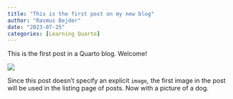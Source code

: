 ```yaml
---
title: "This is the first post on my new blog"
author: "Rasmus Bejder"
date: "2023-07-25"
categories: [Learning Quarto]
---
```


This is the first post in a Quarto blog. Welcome!

![](ani1.JPG)

Since this post doesn't specify an explicit `image`, the first image in the post will be used in the listing page of posts.
Now with a picture of a dog.

